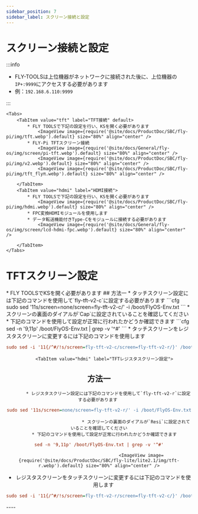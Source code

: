 ```yaml
---
sidebar_position: 7
sidebar_label: スクリーン接続と設定
---
```





# スクリーン接続と設定

:::info

* FLY-TOOLSは上位機器がネットワークに接続された後に、上位機器の`IP+:9999`にアクセスする必要があります
* 例：`192.168.6.110:9999`

:::


    <Tabs>
        <TabItem value="tft" label="TFT接続" default>
            * FLY TOOLSで下記の設定を行い、KSを開く必要があります
                <ImageView image={require('@site/docs/ProductDoc/SBC/fly-pi/img/tft.webp').default} size="80%" align="center" />
            * FLY-Pi TFTスクリーン接続
                <ImageView image={require('@site/docs/General/fly-os/img/screen/pi-tft.webp').default} size="80%" align="center" />
                <ImageView image={require('@site/docs/ProductDoc/SBC/fly-pi/img/v2.webp').default} size="80%" align="center" />
                <ImageView image={require('@site/docs/ProductDoc/SBC/fly-pi/img/tft_flyπ.webp').default} size="80%" align="center" />

        </TabItem>
        <TabItem value="hdmi" label="HDMI接続">
            * FLY TOOLSで下記の設定を行い、KSを開く必要があります
                <ImageView image={require('@site/docs/ProductDoc/SBC/fly-pi/img/hdmi.webp').default} size="80%" align="center" />               
            * FPC変換HDMIモジュールを使用します
            * データ転送機能付きType-Cをモジュールに接続する必要があります
                <ImageView image={require('@site/docs/General/fly-os/img/screen/lcd-hdmi-fpc.webp').default} size="80%" align="center" />

        </TabItem>
    </Tabs>

# TFTスクリーン設定

<Tabs>
    <TabItem value="tft" label="TFTスクリーン" default>
        * FLY TOOLSでKSを開く必要があります
            <ImageView image={require('@site/docs/ProductDoc/SBC/fly-lite/lite2.1/img/ks.webp').default} size="80%" align="center" />
        <Tabs>
    <TabItem value="tft" label="TFTタッチスクリーン設定" default>
## 方法一    
         * タッチスクリーン設定には下記のコマンドを使用して`fly-tft-v2-c`に設定する必要があります
```cfg
sudo sed '11s/screen=none/screen=fly-tft-v2-c/' -i /boot/FlyOS-Env.txt
```
         * スクリーンの裏面のダイアルが`Cap`に設定されていることを確認してください
    * 下記のコマンドを使用して設定が正常に行われたかどうか確認できます
```cfg
sed -n '9,11p' /boot/FlyOS-Env.txt | grep -v '^#'
```
        <ImageView image={require('@site/docs/ProductDoc/SBC/fly-lite/lite2.1/img/tft-c.webp').default} size="80%" align="center" />
 * タッチスクリーンをレジスタスクリーンに変更するには下記のコマンドを使用します

```cfg
sudo sed -i '11{/^#/!s/screen=fly-tft-v2-c/screen=fly-tft-v2-r/}' /boot/FlyOS-Env.txt
``` 
</TabItem>

        <TabItem value="hdmi" label="TFTレジスタスクリーン設定">
## 方法一        
           * レジスタスクリーン設定には下記のコマンドを使用して`fly-tft-v2-r`に設定する必要があります 
```cfg
sudo sed '11s/screen=none/screen=fly-tft-v2-r/' -i /boot/FlyOS-Env.txt
```
                                * スクリーンの裏面のダイアルが`Resi`に設定されていることを確認してください
        * 下記のコマンドを使用して設定が正常に行われたかどうか確認できます
```cfg
sed -n '9,11p' /boot/FlyOS-Env.txt | grep -v '^#'
```
                                    <ImageView image={require('@site/docs/ProductDoc/SBC/fly-lite/lite2.1/img/tft-r.webp').default} size="80%" align="center" />
 * レジスタスクリーンをタッチスクリーンに変更するには下記のコマンドを使用します

```cfg
sudo sed -i '11{/^#/!s/screen=fly-tft-v2-r/screen=fly-tft-v2-c/}' /boot/FlyOS-Env.txt
```
</TabItem>
</Tabs>    
</TabItem>
</Tabs>
    ----